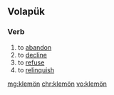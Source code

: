 ==Volapük==

===Verb===
{{head|vo|verb}}

# to [[abandon]] 
# to [[decline]]
# to [[refuse]]
# to [[relinquish]]

[[mg:klemön]]
[[chr:klemön]]
[[vo:klemön]]